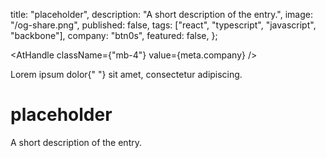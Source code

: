 
  title: "placeholder",
  description: "A short description of the entry.",
  image: "/og-share.png",
  published: false,
  tags: ["react", "typescript", "javascript", "backbone"],
  company: "btn0s",
  featured: false,
};

<AtHandle className={"mb-4"} value={meta.company} />

<PageTitle>
  Lorem ipsum dolor{" "}
  <PageTitleHighlight block>
    sit amet, consectetur adipiscing.
  </PageTitleHighlight>
</PageTitle>

<EntryImage src={meta.image} caption="DEFAULT_CAPTION" />

# placeholder

A short description of the entry.
